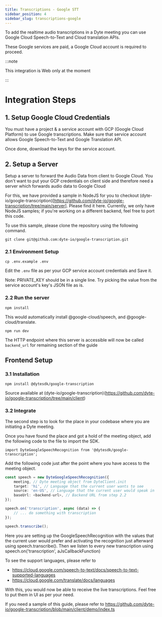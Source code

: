 ```yaml
---
title: Transcriptions - Google STT
sidebar_position: 4
sidebar_slug: transcriptions-google
---
```


To add the realtime audio transcriptions in a Dyte meeting you can use Google Cloud Speech-to-Text and Cloud translation APIs.

These Google services are paid, a Google Cloud account is required to proceed.

:::note

This integration is Web only at the moment

:::

# Integration Steps

## 1. Setup Google Cloud Credentials

You must have a project & a service account with GCP (Google Cloud Platform) to use Google transcriptions. Make sure that service account allows Google Speech-to-Text and Google Translation API.

Once done, download the keys for the service account.

## 2. Setup a Server

Setup a server to forward the Audio Data from client to Google Cloud. You don't want to put your GCP credentials on client side and therefore need a server which forwards audio data to Google Cloud

For this, we have provided a sample in NodeJS for you to checkout (dyte-io/google-transcription)[https://github.com/dyte-io/google-transcription/tree/main/server]. Please find it here. Currently, we only have NodeJS samples; if you're working on a different backend, feel free to port this code.

To use this sample, please clone the repository using the following command.

```
git clone git@github.com:dyte-io/google-transcription.git
```

### 2.1 Environment Setup

```
cp .env.example .env
```

Edit the `.env` file as per your GCP service account credentials and Save it.

Note: PRIVATE_KEY should be in a single line. Try picking the value from the service account's key's JSON file as is.

### 2.2 Run the server

```
npm install
```

This would automatically install @google-cloud/speech, and @google-cloud/translate.

```
npm run dev
```

The HTTP endpoint where this server is accessible will now be called `backend_url` for remaining section of the guide

## Frontend Setup

### 3.1 Installation

```
npm install @dytesdk/google-transcription
```

Source available at (dyte-io/google-transcription)(https://github.com/dyte-io/google-transcription/tree/main/client)

### 3.2 Integrate

The second step is to look for the place in your codebase where you are initiating a Dyte meeting.

Once you have found the place and got a hold of the meeting object, add the following code to the file to import the SDK.

```
import DyteGoogleSpeechRecognition from '@dytesdk/google-transcription';
```

Add the following code just after the point where you have access to the meeting object.

```ts
const speech = new DyteGoogleSpeechRecognition({
    meeting, // Dyte meeting object from DyteClient.init
    target: 'hi', // Language that the current user wants to see
    source: 'en-US', // Language that the current user would speak in
    baseUrl: <backend-url>, // Backend URL from step 2.2
});

speech.on('transcription', async (data) => {
    // ... do something with transcription
});

speech.transcribe();
```

Here you are setting up the GoogleSpeechRecognition with the values that the current user would prefer and activating the recognition just afterward using speech.transcribe(). Then we listen to every new transcription using speech.on('transcription', aJsCallbackFunction)

To see the support languages, please refer to

- https://cloud.google.com/speech-to-text/docs/speech-to-text-supported-languages
- https://cloud.google.com/translate/docs/languages

With this, you would now be able to receive the live transcriptions.
Feel free to put them in UI as per your need.

If you need a sample of this guide, please refer to https://github.com/dyte-io/google-transcription/blob/main/client/demo/index.ts

<head>
  <title>Transcriptions - Google STT Guide</title>
</head>

